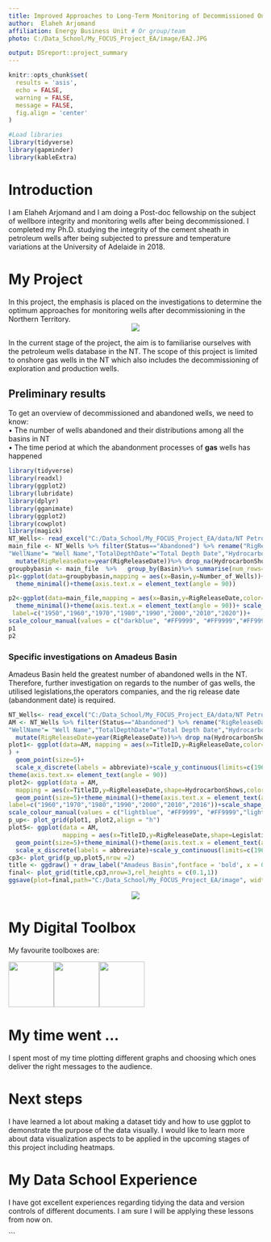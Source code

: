 ```yaml
---
title: Improved Approaches to Long-Term Monitoring of Decommissioned Onshore Gas Wells in the Northern Territory
author:  Elaheh Arjomand
affiliation: Energy Business Unit # Or group/team
photo: C:/Data_School/My_FOCUS_Project_EA/image/EA2.JPG

output: DSreport::project_summary
---
```

```r
knitr::opts_chunk$set(
  results = 'asis',
  echo = FALSE,
  warning = FALSE,
  message = FALSE,
  fig.align = 'center'
)

#Load libraries
library(tidyverse)
library(gapminder)
library(kableExtra)
```


# Introduction
I am Elaheh Arjomand and I am doing a Post-doc fellowship on the subject of wellbore integrity and monitoring wells after being decommissioned. I completed my Ph.D. studying the integrity of the cement sheath in petroleum wells after being subjected to pressure and temperature variations at the University of Adelaide in 2018.

# My Project
In this project, the emphasis is placed on the investigations to determine the optimum approaches for monitoring wells after decommissioning in the Northern Territory. 
<center>
![](C:/Data_School/My_FOCUS_Project_EA/image/well.jpg)
</center>


In the current stage of the project, the aim is to familiarise ourselves with the petroleum wells database in the NT. The scope of this project is limited to onshore gas wells in the NT which also includes the decommissioning of exploration and production wells.

## Preliminary results
To get an overview of decommissioned and abandoned wells, we need to know:  
•	The number of wells abandoned and their distributions among all the basins in NT  
•	The time period at which the abandonment processes of **gas** wells has happened  
```r
library(tidyverse)
library(readxl)
library(ggplot2)
library(lubridate)
library(dplyr)
library(gganimate)
library(ggplot2)
library(cowplot)
library(magick)
NT_Wells<- read_excel("C:/Data_School/My_FOCUS_Project_EA/data/NT Petroleum Wells.xlsx")
main_file <- NT_Wells %>% filter(Status=="Abandoned") %>% rename("RigReleaseDate"="Rig Release Date","TitleID"="Title ID",
"WellName"= "Well Name","TotalDepthDate"="Total Depth Date","HydrocarbonShows"="Hydrocarbon Shows") %>% 
  mutate(RigReleaseDate=year(RigReleaseDate))%>% drop_na(HydrocarbonShows)
groupbybasin <- main_file  %>%   group_by(Basin)%>% summarise(num_rows=n())%>% arrange(num_rows) %>% rename("Number_of_Wells"="num_rows")
p1<-ggplot(data=groupbybasin,mapping = aes(x=Basin,y=Number_of_Wells))+geom_bar(stat="identity", fill="darkblue")+
  theme_minimal()+theme(axis.text.x = element_text(angle = 90))

p2<-ggplot(data=main_file,mapping = aes(x=Basin,y=RigReleaseDate,color=HydrocarbonShows))+geom_point()+
  theme_minimal()+theme(axis.text.x = element_text(angle = 90))+ scale_y_continuous(limits=c(1950,2020),breaks=c(1950,1960,1970,1980,1990,2000,2010,2020),
 label=c("1950","1960","1970","1980","1990","2000","2010","2020"))+
scale_colour_manual(values = c("darkblue", "#FF9999", "#FF9999","#FF9999", "darkblue", "#FF9999", "darkblue", "#FF9999"))+transition_states(HydrocarbonShows)
p1
p2
```




### Specific investigations on Amadeus Basin
Amadeus Basin held the greatest number of abandoned wells in the NT. Therefore, further investigation on regards to the number of gas wells, the utilised legislations,the operators companies, and the rig release date (abandonment date) is required.

```r
NT_Wells<- read_excel("C:/Data_School/My_FOCUS_Project_EA/data/NT Petroleum Wells.xlsx")
AM <- NT_Wells %>% filter(Status=="Abandoned") %>% rename("RigReleaseDate"="Rig Release Date","TitleID"="Title ID",
"WellName"= "Well Name","TotalDepthDate"="Total Depth Date","HydrocarbonShows"="Hydrocarbon Shows") %>% 
  mutate(RigReleaseDate=year(RigReleaseDate))%>% drop_na(HydrocarbonShows) %>% filter (Basin=="Amadeus Basin")
plot1<- ggplot(data=AM, mapping = aes(x=TitleID,y=RigReleaseDate,color=Purpose)
) +
  geom_point(size=5)+
  scale_x_discrete(labels = abbreviate)+scale_y_continuous(limits=c(1960,2016),breaks=c(1960,1970,1980,1990,2000,2010,2016),label=c("1960","1970","1980","1990","2000","2010","2016"))+theme_minimal()+
theme(axis.text.x= element_text(angle = 90))
plot2<- ggplot(data = AM,
  mapping = aes(x=TitleID,y=RigReleaseDate,shape=HydrocarbonShows,color=HydrocarbonShows))+
  geom_point(size=5)+theme_minimal()+theme(axis.text.x = element_text(angle = 90))+scale_x_discrete(labels = abbreviate)+scale_y_continuous(limits=c(1960,2016),breaks=c(1960,1970,1980,1990,2000,2010,2016),
label=c("1960","1970","1980","1990","2000","2010","2016"))+scale_shape_manual(values=c(15, 16, 17,18,9,10,12))+
scale_colour_manual(values = c("lightblue", "#FF9999", "#FF9999","lightblue", "#FF9999", "lightblue", "#FF9999"))
p_up<- plot_grid(plot1, plot2,align = "h")
plot5<- ggplot(data = AM,
               mapping = aes(x=TitleID,y=RigReleaseDate,shape=Legislation,color=Operator))+
  geom_point(size=5)+theme_minimal()+theme(axis.text.x = element_text(angle = 90))+ 
  scale_x_discrete(labels = abbreviate)+scale_y_continuous(limits=c(1960,2016),breaks=c(1960,1970,1980,1990,2000,2010,2016),label=c("1960","1970","1980","1990","2000","2010","2016"))
cp3<- plot_grid(p_up,plot5,nrow =2)
title <- ggdraw() + draw_label("Amadeus Basin",fontface = 'bold', x = 0,hjust = 0)+ theme(plot.margin = margin(0, 0, 0, 7))
final<- plot_grid(title,cp3,nrow=3,rel_heights = c(0.1,1))
ggsave(plot=final,path="C:/Data_School/My_FOCUS_Project_EA/image", width =15, height = 15, dpi = 300, filename = "AM_Basin.png")
```
<center>
![](C:/Data_School/My_FOCUS_Project_EA/image/AM_Basin.png)
</center>

# My Digital Toolbox

My favourite toolboxes are:


![](https://raw.githubusercontent.com/tidyverse/ggplot2/master/man/figures/logo.png){width=90px}![](C:/Data_School/My_FOCUS_Project_EA/image/cowplot.png){width=90px}![](C:/Data_School/My_FOCUS_Project_EA/image/gganimate.png){width=90px}

# My time went ...
I spent most of my time plotting different graphs and choosing which ones deliver the right messages to the audience.


# Next steps
I have learned a lot about making a dataset tidy and how to use ggplot to demonstrate the purpose of the data visually. I would like to learn more about data visualization aspects to be applied in the upcoming stages of this project including heatmaps. 

# My Data School Experience
I have got excellent experiences regarding tidying the data and version controls of different documents. I am sure I will be applying these lessons from now on. 

```


